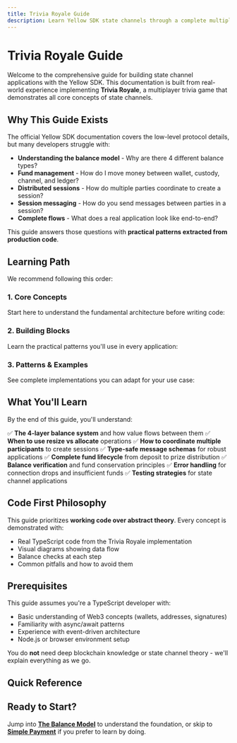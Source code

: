 ```yaml
---
title: Trivia Royale Guide
description: Learn Yellow SDK state channels through a complete multiplayer game implementation
---
```


# Trivia Royale Guide

Welcome to the comprehensive guide for building state channel applications with the Yellow SDK. This documentation is built from real-world experience implementing **Trivia Royale**, a multiplayer trivia game that demonstrates all core concepts of state channels.

## Why This Guide Exists

The official Yellow SDK documentation covers the low-level protocol details, but many developers struggle with:

- **Understanding the balance model** - Why are there 4 different balance types?
- **Fund management** - How do I move money between wallet, custody, channel, and ledger?
- **Distributed sessions** - How do multiple parties coordinate to create a session?
- **Session messaging** - How do you send messages between parties in a session?
- **Complete flows** - What does a real application look like end-to-end?

This guide answers those questions with **practical patterns extracted from production code**.

## Learning Path

We recommend following this order:

### 1. Core Concepts

Start here to understand the fundamental architecture before writing code:

<Cards>
  <Card
    title="The Balance Model"
    description="Understanding wallet, custody, channel, and ledger balances"
    href="/docs/trivia-royale/core-concepts/balance-model"
  />
  <Card
    title="Application Sessions"
    description="What sessions are and how they enable off-chain applications"
    href="/docs/trivia-royale/core-concepts/sessions"
  />
  <Card
    title="Message Flow"
    description="How clients communicate through the ClearNode"
    href="/docs/trivia-royale/core-concepts/message-flow"
  />
</Cards>

### 2. Building Blocks

Learn the practical patterns you'll use in every application:

<Cards>
  <Card
    title="Fund Management"
    description="Complete deposit, withdraw, and resize flows with diagrams"
    href="/docs/trivia-royale/building-blocks/fund-management"
  />
  <Card
    title="Distributed Sessions"
    description="The prepare → sign → create pattern for multi-party sessions"
    href="/docs/trivia-royale/building-blocks/distributed-sessions"
  />
  <Card
    title="Typed Messaging"
    description="Type-safe message schemas and event handlers"
    href="/docs/trivia-royale/building-blocks/typed-messaging"
  />
  <Card
    title="Session Lifecycle"
    description="Managing active sessions, auto-joining, and cleanup"
    href="/docs/trivia-royale/building-blocks/session-lifecycle"
  />
</Cards>

### 3. Patterns & Examples

See complete implementations you can adapt for your use case:

<Cards>
  <Card
    title="Complete Game Walkthrough"
    description="Full Trivia Royale implementation with 3 players and prize distribution"
    href="/docs/trivia-royale/patterns/complete-game"
  />
  <Card
    title="Simple Payment"
    description="The absolute simplest: deposit → send → withdraw"
    href="/docs/trivia-royale/patterns/simple-payment"
  />
  <Card
    title="Ping-Pong Session"
    description="Your first session with typed message handlers"
    href="/docs/trivia-royale/patterns/ping-pong"
  />
  <Card
    title="Error Handling"
    description="Common issues and how to handle them gracefully"
    href="/docs/trivia-royale/patterns/error-handling"
  />
</Cards>

## What You'll Learn

By the end of this guide, you'll understand:

✅ **The 4-layer balance system** and how value flows between them
✅ **When to use resize vs allocate** operations
✅ **How to coordinate multiple participants** to create sessions
✅ **Type-safe message schemas** for robust applications
✅ **Complete fund lifecycle** from deposit to prize distribution
✅ **Balance verification** and fund conservation principles
✅ **Error handling** for connection drops and insufficient funds
✅ **Testing strategies** for state channel applications

## Code First Philosophy

This guide prioritizes **working code over abstract theory**. Every concept is demonstrated with:

- Real TypeScript code from the Trivia Royale implementation
- Visual diagrams showing data flow
- Balance checks at each step
- Common pitfalls and how to avoid them

## Prerequisites

This guide assumes you're a TypeScript developer with:

- Basic understanding of Web3 concepts (wallets, addresses, signatures)
- Familiarity with async/await patterns
- Experience with event-driven architecture
- Node.js or browser environment setup

You do **not** need deep blockchain knowledge or state channel theory - we'll explain everything as we go.

## Quick Reference

<Cards>
  <Card
    title="Glossary"
    description="Definitions of all key terms and concepts"
    href="/docs/trivia-royale/glossary"
  />
  <Card
    title="FAQ"
    description="Answers to common questions about state channels"
    href="/docs/trivia-royale/faq"
  />
</Cards>

## Ready to Start?

Jump into **[The Balance Model](/docs/trivia-royale/core-concepts/balance-model)** to understand the foundation, or skip to **[Simple Payment](/docs/trivia-royale/patterns/simple-payment)** if you prefer to learn by doing.
